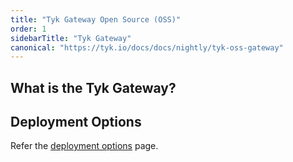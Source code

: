 ```yaml
---
title: "Tyk Gateway Open Source (OSS)"
order: 1
sidebarTitle: "Tyk Gateway"
canonical: "https://tyk.io/docs/docs/nightly/tyk-oss-gateway"
---
```



## What is the Tyk Gateway?

<TykGatewayFeaturesInclude/>

## Deployment Options

Refer the [deployment options](/docs/nightly/apim) page.
